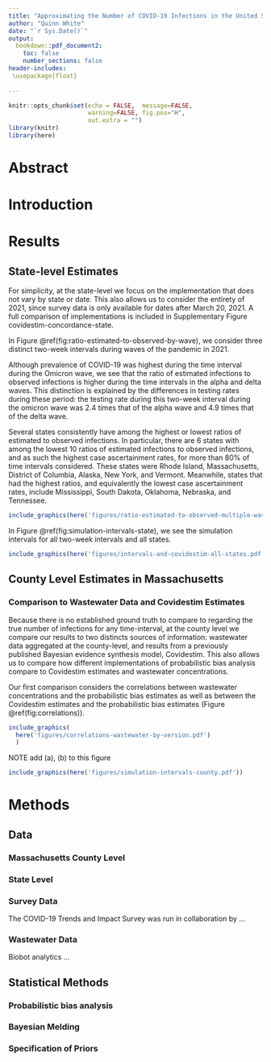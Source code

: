```yaml
---
title: "Approximating the Number of COVID-19 Infections in the United States Across 2021"
author: "Quinn White"
date: "`r Sys.Date()`"
output:
  bookdown::pdf_document2:
    toc: false
    number_sections: false
header-includes:
 \usepackage{float}
  
---
```



```r
knitr::opts_chunk$set(echo = FALSE,  message=FALSE,
                      warning=FALSE, fig.pos="H",
                      out.extra = "")
library(knitr)
library(here)

```


\newpage 

# Abstract


# Introduction


# Results

## State-level Estimates

For simplicity, at the state-level we focus on the implementation that does not vary by state or date. This also allows us to consider the entirety of 2021, since survey data is only available for dates after March 20, 2021. A full comparison of implementations is included in Supplementary Figure covidestim-concordance-state. 

In Figure \@ref(fig:ratio-estimated-to-observed-by-wave), we consider three distinct two-week intervals during waves of the pandemic in 2021. 

Although prevalence of COVID-19 was highest during the time interval during the Omicron wave, we see that the ratio of estimated infections to observed infections is higher during the time intervals in the alpha and delta waves. This distinction is explained by the differences in testing rates during these period: the testing rate during this two-week interval during the omicron wave was 2.4 times that of the alpha wave and 4.9 times that of the delta wave.

Several states consistently have among the highest or lowest ratios of estimated to observed infections. In particular, there are 6 states with among the lowest 10 ratios of estimated infections to observed infections, and as such the highest case ascertainment rates, for more than 80% of time intervals considered. These states were Rhode Island, Massachusetts, District of Columbia, Alaska, New York, and Vermont. Meanwhile, states that had the highest ratios, and equivalently the lowest case ascertainment rates, include Mississippi, South Dakota, Oklahoma, Nebraska, and Tennessee.


```r

include_graphics(here('figures/ratio-estimated-to-observed-multiple-waves.pdf'))

```

In Figure \@ref(fig:simulation-intervals-state), we see the simulation intervals for all two-week intervals and all states.

```r

include_graphics(here('figures/intervals-and-covidestim-all-states.pdf'))

```



## County Level Estimates in Massachusetts

### Comparison to Wastewater Data and Covidestim Estimates

Because there is no established ground truth to compare to regarding the true number of infections for any time-interval, at the county level we compare our results to two distincts sources of information: wastewater data aggregated at the county-level, and results from a previously published Bayesian evidence synthesis model, Covidestim. This also allows us to compare how different implementations of probabilistic bias analysis compare to Covidestim estimates and wastewater concentrations.

Our first comparison considers the correlations between wastewater concentrations and the probabilistic bias estimates as well as between the Covidestim estimates and the probabilistic bias estimates (Figure \@ref(fig:correlations)).

```r

include_graphics(
  here('figures/correlations-wastewater-by-version.pdf')
  )


```


NOTE add (a), (b) to this figure

```r

include_graphics(here('figures/simulation-intervals-county.pdf'))


```



# Methods 

## Data

### Massachusetts County Level

### State Level

### Survey Data 

The COVID-19 Trends and Impact Survey was run in collaboration by ...


### Wastewater Data 

Biobot analytics ...

## Statistical Methods

### Probabilistic bias analysis

### Bayesian Melding 

### Specification of Priors 
